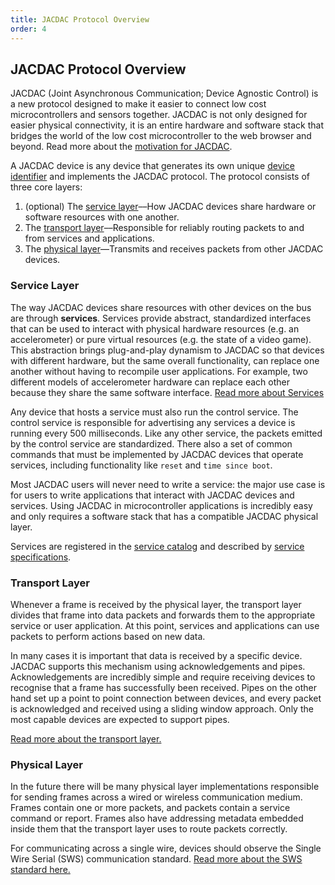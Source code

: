 ```yaml
---
title: JACDAC Protocol Overview
order: 4
---
```


## JACDAC Protocol Overview

JACDAC (Joint Asynchronous Communication; Device Agnostic Control) is a new protocol designed to make it easier to connect low cost microcontrollers and sensors together. JACDAC is not only designed for easier physical connectivity, it is an entire hardware and software stack that bridges the world of the low cost microcontroller to the web browser and beyond.  Read more about the [motivation for JACDAC](../motivation).

A JACDAC device is any device that  generates its own unique [device identifier](../device-identity) and implements the JACDAC protocol. The protocol consists of three core layers:

1. (optional) The [service layer](../service-layer)––How JACDAC devices share hardware or software resources with one another.
2. The [transport layer](../transport-layer)––Responsible for reliably routing packets to and from services and applications.
3. The [physical layer](../physical-layer)––Transmits and receives packets from other JACDAC devices.

### Service Layer

The way JACDAC devices share resources with other devices on the bus are through __services__. Services provide abstract, standardized interfaces that can be used to interact with physical hardware resources (e.g. an accelerometer) or pure virtual resources (e.g. the state of a video game). This abstraction brings plug-and-play dynamism to JACDAC so that devices with different hardware, but the same overall functionality, can replace one another without having to recompile user applications. For example, two different models of accelerometer hardware can replace each other because they share the same software interface. [Read more about Services](../service-layer)

Any device that hosts a service must also run the control service. The control service is responsible for advertising any services a device is running every 500 milliseconds. Like any other service, the packets emitted by the control service are standardized. There also a set of common commands that must be implemented by JACDAC devices that operate services, including functionality like `reset` and `time since boot`.

Most JACDAC users will never need to write a service: the major use case is for users to write applications that interact with JACDAC devices and services. Using JACDAC in microcontroller applications is incredibly easy and only requires a software stack that has a compatible JACDAC physical layer.

Services are registered in the [service catalog](../../services) and described by [service specifications](../service-specification).

### Transport Layer

Whenever a frame is received by the physical layer, the transport layer divides that frame into data packets and forwards them to the appropriate service or user application. At this point, services and applications can use packets to perform actions based on new data.

In many cases it is important that data is received by a specific device. JACDAC supports this mechanism using acknowledgements and pipes. Acknowledgements are incredibly simple and require receiving devices to recognise that a frame has successfully been received. Pipes on the other hand set up a point to point connection between devices, and every packet is acknowledged and received using a sliding window approach. Only the most capable devices are expected to support pipes.

[Read more about the transport layer.](../transport-layer)

### Physical Layer

In the future there will be many physical layer implementations responsible for sending frames across a wired or wireless communication medium. Frames contain one or more packets, and packets contain a service command or report. Frames also have addressing metadata embedded inside them that the transport layer uses to route packets correctly.

For communicating across a single wire, devices should observe the Single Wire Serial (SWS) communication standard. [Read more about the SWS standard here.](../physical-layer)
